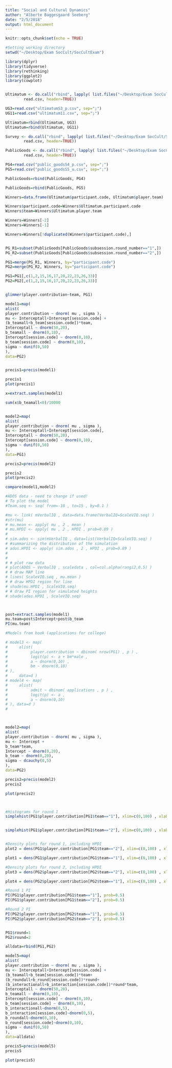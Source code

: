 ```yaml
---
title: "Social and Cultural Dynamics"
author: "Alberte Baggesgaard Seeberg"
date: "2/5/2018"
output: html_document
---
```


```r
knitr::opts_chunk$set(echo = TRUE)
```



```r
#Setting working directory
setwd("~/Desktop/Exam SocCult/SocCultExam")

library(dplyr)
library(tidyverse)
library(rethinking)
library(ggplot2)
library(cowplot)


Ultimatum <- do.call("rbind", lapply( list.files("~/Desktop/Exam SocCult/SocCultExam/Ultimatum",full=TRUE),
		read.csv, header=TRUE))

UG3=read.csv("ultimatumS3_p.csv", sep=";")
UG11=read.csv("ultimatum11.csv", sep=";")

Ultimatum=rbind(Ultimatum, UG3)
Ultimatum=rbind(Ultimatum, UG11)

Survey <- do.call("rbind", lapply( list.files("~/Desktop/Exam SocCult/SocCultExam/Survey",full=TRUE),
		read.csv, header=TRUE))

PublicGoods <- do.call("rbind", lapply( list.files("~/Desktop/Exam SocCult/SocCultExam/Public_Goods",full=TRUE),
		read.csv, header=TRUE))

PG4=read.csv("public_goodsS4_p.csv", sep=";")
PG5=read.csv("public_goodsS5_u.csv", sep=";")

PublicGoods=rbind(PublicGoods, PG4)

PublicGoods=rbind(PublicGoods, PG5)

Winners=data.frame(Ultimatum$participant.code, Ultimatum$player.team)

Winners$participant.code=Winners$Ultimatum.participant.code
Winners$team=Winners$Ultimatum.player.team

Winners=Winners[-2]
Winners=Winners[-1]

Winners=Winners[!duplicated(Winners$participant.code),]


PG_R1=subset(PublicGoods[PublicGoods$subsession.round_number=="1",])
PG_R2=subset(PublicGoods[PublicGoods$subsession.round_number=="2",])

PG1=merge(PG_R1, Winners, by="participant.code")
PG2=merge(PG_R2, Winners, by="participant.code")

PG1=PG1[,c(1,2,15,16,17,20,22,23,26,33)]
PG2=PG2[,c(1,2,15,16,17,20,22,23,26,33)]



```


```r

glimmer(player.contribution~team, PG1)

model1=map(
alist(
player.contribution ~ dnorm( mu , sigma ),
mu <- Interceptall+Intercept[session.code] +
(b_teamall+b_team[session.code])*team,
Interceptall ~ dnorm(50,20),
b_teamall ~ dnorm(0,10),
Intercept[session.code] ~ dnorm(0,10),
b_team[session.code] ~ dnorm(0,10),
sigma ~ dunif(0,50)
),
data=PG2)


precis1=precis(model1)

precis1
plot(precis1)

x=extract.samples(model1)

sum(x$b_teamall<0)/10000


model2=map(
alist(
player.contribution ~ dnorm( mu , sigma ),
mu <- Interceptall+Intercept[session.code],
Interceptall ~ dnorm(50,20),
Intercept[session.code] ~ dnorm(0,10),
sigma ~ dunif(0,50)
),
data=PG1)

precis2=precis(model2)

precis2
plot(precis2)

compare(model1,model2)

#ADOS data - need to change if used!
# To plot the model
#Team.seq <- seq( from=-10 , to=15 , by=0.1 )

#mu <- link( mVerbalIQ , data=data.frame(VerbalIQ=ScaleVIQ.seq) )
#str(mu)
# mu.mean <- apply( mu , 2 , mean )
# mu.HPDI <- apply( mu , 2 , HPDI , prob=0.89 )
# 
# sim.ados <- sim(mVerbalIQ , data=list(VerbalIQ=ScaleVIQ.seq) )
# #summarizing the distribution of the simulation
# ados.HPDI <- apply( sim.ados , 2 , HPDI , prob=0.89 )
# 
# 
# # plot raw data
# plot(ADOS ~ VerbalIQ , scaledata , col=col.alpha(rangi2,0.5) )
# # draw MAP line
# lines( ScaleVIQ.seq , mu.mean )
# # draw HPDI region for line
# shade(mu.HPDI , ScaleVIQ.seq)
# # draw PI region for simulated heights
# shade(ados.HPDI , ScaleVIQ.seq)



post=extract.samples(model1)
mu.team=post$Intercept+post$b_team
PI(mu.team)

#Models from book (applications for college)

# model3 <- map(
#     alist(
#          player.contribution ~ dbinom( nrow(PG1) , p ) ,
#          logit(p) <- a + bm*male ,
#          a ~ dnorm(0,10) ,
#          bm ~ dnorm(0,10)
# ),
#     data=d )
# model4 <- map(
#     alist(
#          admit ~ dbinom( applications , p ) ,
#          logit(p) <- a ,
#          a ~ dnorm(0,10)
# ), data=d )
# 



model2=map(
alist(
player.contribution ~ dnorm( mu , sigma ),
mu <- Intercept +
b_team*team,
Intercept ~ dnorm(0,20),
b_team ~ dnorm(0,20),
sigma ~ dcauchy(0,5)
),
data=PG2)

precis2=precis(model2)
precis2

plot(precis2)



#Histograms for round 1
simplehist(PG1$player.contribution[PG1$team=="1"], xlim=c(0,100) , xlab="Contribution")


simplehist(PG1$player.contribution[PG1$team=="2"], xlim=c(0,100) , xlab="Contribution")


#Density plots for round 1, including HPDI
plot2 = dens(PG1$player.contribution[PG1$team=="2"], xlim=c(0,100) , xlab="Contribution", show.HPDI=0.50, col="red")

plot1 = dens(PG1$player.contribution[PG1$team=="1"], xlim=c(0,100) , xlab="Contribution", show.HPDI=0.50, add=TRUE)

#Density plots for round 2, including HPDI
plot3 = dens(PG2$player.contribution[PG2$team=="2"], xlim=c(0,100) , xlab="Contribution", show.HPDI=0.50, col="red")

plot4 = dens(PG2$player.contribution[PG2$team=="1"], xlim=c(0,100) , xlab="Contribution", show.HPDI=0.50, add=TRUE)

#Round 1 PI
PI(PG1$player.contribution[PG1$team=="1"], prob=0.5)
PI(PG1$player.contribution[PG1$team=="2"], prob=0.5)

#Round 2 PI
PI(PG2$player.contribution[PG2$team=="1"], prob=0.5)
PI(PG2$player.contribution[PG2$team=="2"], prob=0.5)


PG1$round=1
PG2$round=2

alldata=rbind(PG1,PG2)

model5=map(
alist(
player.contribution ~ dnorm( mu , sigma ),
mu <- Interceptall+Intercept[session.code] +
(b_teamall+b_team[session.code])*team+
(b_roundall+b_round[session.code])*round+
(b_interactionall+b_interaction[session.code])*round*team,
Interceptall ~ dnorm(50,20),
b_teamall ~ dnorm(0,10),
Intercept[session.code] ~ dnorm(0,10),
b_team[session.code] ~ dnorm(0,10),
b_interactionall~dnorm(0,5),
b_interaction[session.code]~dnorm(0,5),
b_roundall~dnorm(0,10),
b_round[session.code]~dnorm(0,10),
sigma ~ dunif(0,50)
),
data=alldata)

precis5=precis(model5)
precis5

plot(precis5)

```


